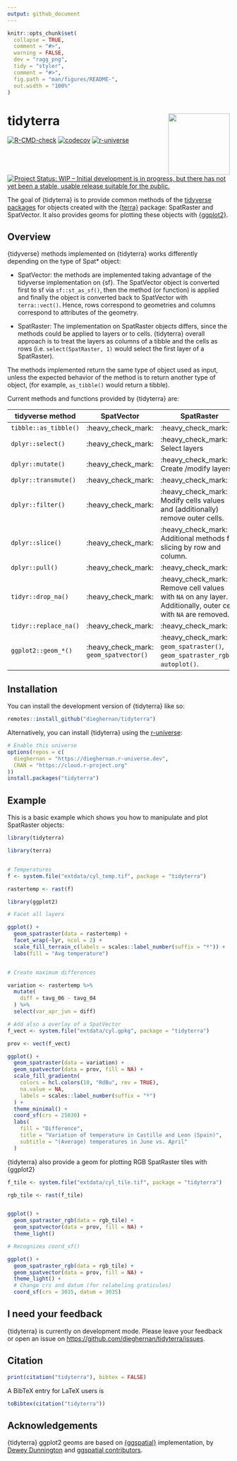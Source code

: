 ```yaml
---
output: github_document
---
```


<!-- README.md is generated from README.Rmd. Please edit that file -->

```r
knitr::opts_chunk$set(
  collapse = TRUE,
  comment = "#>",
  warning = FALSE,
  dev = "ragg_png",
  tidy = "styler",
  comment = "#>",
  fig.path = "man/figures/README-",
  out.width = "100%"
)
```

# tidyterra <a href="https://dieghernan.github.io/tidyterra/"><img src="man/figures/logo.png" align="right" height="139"/></a>

<!-- badges: start -->

[![R-CMD-check](https://github.com/dieghernan/tidyterra/actions/workflows/check-full.yaml/badge.svg)](https://github.com/dieghernan/tidyterra/actions/workflows/check-full.yaml)
[![codecov](https://codecov.io/gh/dieghernan/tidyterra/branch/main/graph/badge.svg?token=blvDmRjcfb)](https://app.codecov.io/gh/dieghernan/tidyterra)
[![r-universe](https://dieghernan.r-universe.dev/badges/tidyterra)](https://dieghernan.r-universe.dev/)
[![Project Status: WIP – Initial development is in progress, but there has not
yet been a stable, usable release suitable for the
public.](https://www.repostatus.org/badges/latest/wip.svg)](https://www.repostatus.org/#wip)

<!-- badges: end -->

The goal of {tidyterra} is to provide common methods of the [tidyverse
packages](https://www.tidyverse.org/packages/) for objects created with the
[{terra}](https://CRAN.R-project.org/package=terra) package: SpatRaster and
SpatVector. It also provides geoms for plotting these objects with
[{ggplot2}](https://ggplot2.tidyverse.org/).

## Overview

{tidyverse} methods implemented on {tidyterra} works differently depending on
the type of Spat\* object:

-   SpatVector: the methods are implemented taking advantage of the tidyverse
    implementation on {sf}. The SpatVector object is converted first to sf via
    `sf::st_as_sf()`, then the method (or function) is applied and finally the
    object is converted back to SpatVector with `terra::vect()`. Hence, rows
    correspond to geometries and columns correspond to attributes of the
    geometry.

-   SpatRaster: The implementation on SpatRaster objects differs, since the
    methods could be applied to layers or to cells. {tidyterra} overall approach
    is to treat the layers as columns of a tibble and the cells as rows (i.e.
    `select(SpatRaster, 1)` would select the first layer of a SpatRaster).

The methods implemented return the same type of object used as input, unless the
expected behavior of the method is to return another type of object, (for
example, `as_tibble()` would return a tibble).

Current methods and functions provided by {tidyterra} are:

| tidyverse method      | SpatVector                             | SpatRaster                                                                                                     |
|-----------------------|----------------------------------------|----------------------------------------------------------------------------------------------------------------|
| `tibble::as_tibble()` | :heavy_check_mark:                     | :heavy_check_mark:                                                                                             |
| `dplyr::select()`     | :heavy_check_mark:                     | :heavy_check_mark: Select layers                                                                               |
| `dplyr::mutate()`     | :heavy_check_mark:                     | :heavy_check_mark: Create /modify layers                                                                       |
| `dplyr::transmute()`  | :heavy_check_mark:                     | :heavy_check_mark:                                                                                             |
| `dplyr::filter()`     | :heavy_check_mark:                     | :heavy_check_mark: Modify cells values and (additionally) remove outer cells.                                  |
| `dplyr::slice()`      | :heavy_check_mark:                     | :heavy_check_mark: Additional methods for slicing by row and column.                                           |
| `dplyr::pull()`       | :heavy_check_mark:                     | :heavy_check_mark:                                                                                             |
| `tidyr::drop_na()`    | :heavy_check_mark:                     | :heavy_check_mark: Remove cell values with `NA` on any layer. Additionally, outer cells with `NA` are removed. |
| `tidyr::replace_na()` | :heavy_check_mark:                     | :heavy_check_mark:                                                                                             |
| `ggplot2::geom_*()`   | :heavy_check_mark: `geom_spatvector()` | :heavy_check_mark: `geom_spatraster()`, `geom_spatraster_rgb()`, `autoplot()`.                                 |

## Installation

You can install the development version of {tidyterra} like so:

```r

remotes::install_github("dieghernan/tidyterra")
```

Alternatively, you can install {tidyterra} using the
[r-universe](https://dieghernan.r-universe.dev/ui#builds):

```r
# Enable this universe
options(repos = c(
  dieghernan = "https://dieghernan.r-universe.dev",
  CRAN = "https://cloud.r-project.org"
))
install.packages("tidyterra")
```

## Example

This is a basic example which shows you how to manipulate and plot SpatRaster
objects:

```r
library(tidyterra)

library(terra)


# Temperatures
f <- system.file("extdata/cyl_temp.tif", package = "tidyterra")

rastertemp <- rast(f)

library(ggplot2)

# Facet all layers

ggplot() +
  geom_spatraster(data = rastertemp) +
  facet_wrap(~lyr, ncol = 2) +
  scale_fill_terrain_c(labels = scales::label_number(suffix = "º")) +
  labs(fill = "Avg temperature")


# Create maximum differences

variation <- rastertemp %>%
  mutate(
    diff = tavg_06 - tavg_04
  ) %>%
  select(var_apr_jun = diff)

# Add also a overlay of a SpatVector
f_vect <- system.file("extdata/cyl.gpkg", package = "tidyterra")

prov <- vect(f_vect)

ggplot() +
  geom_spatraster(data = variation) +
  geom_spatvector(data = prov, fill = NA) +
  scale_fill_gradientn(
    colors = hcl.colors(10, "RdBu", rev = TRUE),
    na.value = NA,
    labels = scales::label_number(suffix = "º")
  ) +
  theme_minimal() +
  coord_sf(crs = 25830) +
  labs(
    fill = "Difference",
    title = "Variation of temperature in Castille and Leon (Spain)",
    subtitle = "(Average) temperatures in June vs. April"
  )
```

{tidyterra} also provide a geom for plotting RGB SpatRaster tiles with {ggplot2}

```r

f_tile <- system.file("extdata/cyl_tile.tif", package = "tidyterra")

rgb_tile <- rast(f_tile)


ggplot() +
  geom_spatraster_rgb(data = rgb_tile) +
  geom_spatvector(data = prov, fill = NA) +
  theme_light()

# Recognizes coord_sf()

ggplot() +
  geom_spatraster_rgb(data = rgb_tile) +
  geom_spatvector(data = prov, fill = NA) +
  theme_light() +
  # Change crs and datum (for relabeling graticules)
  coord_sf(crs = 3035, datum = 3035)
```

## I need your feedback

{tidyterra} is currently on development mode. Please leave your feedback or open
an issue on <https://github.com/dieghernan/tidyterra/issues>.

## Citation

```r
print(citation("tidyterra"), bibtex = FALSE)
```

A BibTeX entry for LaTeX users is

```r
toBibtex(citation("tidyterra"))
```

## Acknowledgements

{tidyterra} ggplot2 geoms are based on
[{ggspatial}](https://github.com/paleolimbot/ggspatial) implementation, by
[Dewey Dunnington](https://github.com/paleolimbot) and [ggspatial
contributors](https://github.com/paleolimbot/ggspatial/graphs/contributors).
